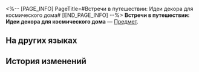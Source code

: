 <%-- [PAGE_INFO]
PageTitle=#Встречи в путешествии: Идеи декора для космического дома#
[END_PAGE_INFO] --%>
{{Предмет Инфобокс
|id          = 309007
|Изображение = Предмет Встречи в путешествии- Идеи декора для космического дома.png
|Тип         = 
|Инвентарь   = 
|Редкость    = 4
|Эффект      = 
|Описание    = Красивый конверт с билетом, сделанным на заказ. При использовании вы можете выбрать одного из следующих персонажей 4★:<br />Моцзэ, Миша, Сюэи или Рысь.
}}
{{Описание|«Встречайте новых спутников в своих путешествиях».}}
'''Встречи в путешествии: Идеи декора для космического дома''' — [[Предмет]].

==На других языках==
{{На других языках
|en   = Fateful Crossings: Cosmic Home Décor Guide
|zhs  = 旅程之遇：「宇宙家装指南」
|zht  = 旅程之遇：「宇宙家裝指南」
|ja   = 旅の出会い：「コズミック・ハウジングガイド」
|ko   = 여정에서의 만남: 「우주 인테리어 가이드」
|es   = Encuentros en el viaje: Guía de decoración galáctica
|fr   = Rencontre&nbsp;: Guide de décoration cosmique
|ru   = Встречи в путешествии: Идеи декора для космического дома
|th   = การพบพานระหว่างเดินทาง: "คู่มือแต่งบ้านแห่งจักรวาล"
|vi   = Hành Trình Gặp Gỡ: Hướng Dẫn Trang Trí Nhà Vũ Trụ
|de   = Schicksalhafte Begegnungen: „Leitfaden für galaktisches Heimdekor“
|id   = Fateful Crossings: "Panduan Dekorasi Rumah Alam Semesta"
|pt   = Encontro Destinado: Guia de Decoração Cósmica
}}

==История изменений==
{{История изменений|3.5}}